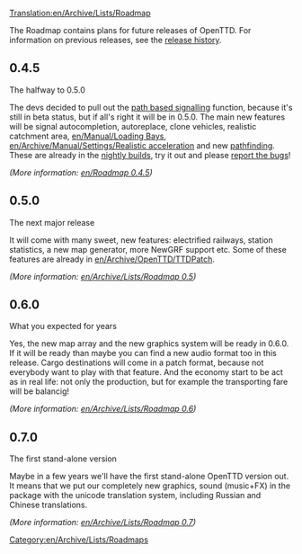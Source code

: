 [[Translation:en/Archive/Lists/Roadmap]]
[[Category:en/Archive/Lists/Roadmaps]]

The Roadmap contains plans for future releases of OpenTTD. For information on previous releases, see the [[en/Archive/OpenTTD/Main Page|release history]].

==0.4.5==
The halfway to 0.5.0

The devs decided to pull out the [[en/Archive/Manual/Yet Another PBS Patch|path based signalling]] function, because it's still in beta status, but if all's right it will be in 0.5.0. The main new features will be signal autocompletion, autoreplace, clone vehicles, realistic catchment area, [[en/Manual/Loading Bays]], [[en/Archive/Manual/Settings/Realistic acceleration]] and new [[en/Archive/Manual/Settings/New train pathfinding|pathfinding]]. These are already in the [http://www.openttd.org/nightly.php nightly builds], try it out and please [http://bugs.openttd.org/ report the bugs]!

''(More information: [[en/Roadmap 0.4.5]])''

==0.5.0==
The next major release

It will come with many sweet, new features: electrified railways, station statistics, a new map generator, more NewGRF support etc. Some of these features are already in [[en/Archive/OpenTTD/TTDPatch]].

''(More information: [[en/Archive/Lists/Roadmap 0.5]])''

==0.6.0==
What you expected for years

Yes, the new map array and the new graphics system will be ready in 0.6.0. If it will be ready than maybe you can find a new audio format too in this release. Cargo destinations will come in a patch format, because not everybody want to play with that feature. And the economy start to be act as in real life: not only the production, but for example the transporting fare will be balancig!

''(More information: [[en/Archive/Lists/Roadmap 0.6]])''

==0.7.0==
The first stand-alone version

Maybe in a few years we'll have the first stand-alone OpenTTD version out. It means that we put our completely new graphics, sound (music+FX) in the package with the unicode translation system, including Russian and Chinese translations.

''(More information: [[en/Archive/Lists/Roadmap 0.7]])''